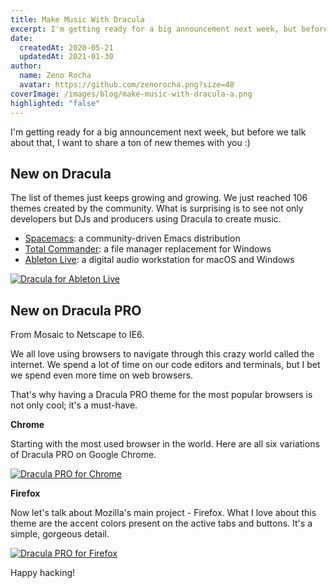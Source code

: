```yaml
---
title: Make Music With Dracula
excerpt: I'm getting ready for a big announcement next week, but before we talk about that, I want to share a ton of new themes with you.
date:
  createdAt: 2020-05-21
  updatedAt: 2021-01-30
author:
  name: Zeno Rocha
  avatar: https://github.com/zenorocha.png?size=48
coverImage: /images/blog/make-music-with-dracula-a.png
highlighted: "false"
---
```


I'm getting ready for a big announcement next week, but before we talk about that, I want to share a ton of new themes with you :)

## New on Dracula

The list of themes just keeps growing and growing. We just reached 106 themes created by the community. What is surprising is to see not only developers but DJs and producers using Dracula to create music.

- [Spacemacs](/spacemacs): a community-driven Emacs distribution
- [Total Commander](/total-commander): a file manager replacement for Windows
- [Ableton Live](/ableton-live): a digital audio workstation for macOS and Windows

[![Dracula for Ableton Live](/images/blog/make-music-with-dracula-a.png)](/ableton-live)

## New on Dracula PRO

From Mosaic to Netscape to IE6.

We all love using browsers to navigate through this crazy world called the internet. We spend a lot of time on our code editors and terminals, but I bet we spend even more time on web browsers.

That's why having a Dracula PRO theme for the most popular browsers is not only cool; it's a must-have.

**Chrome**

Starting with the most used browser in the world. Here are all six variations of Dracula PRO on Google Chrome.

[![Dracula PRO for Chrome](/images/blog/make-music-with-dracula-b.png)](/pro)

**Firefox**

Now let's talk about Mozilla's main project - Firefox. What I love about this theme are the accent colors present on the active tabs and buttons. It's a simple, gorgeous detail.

[![Dracula PRO for Firefox](/images/blog/make-music-with-dracula-c.png)](/pro)

Happy hacking!
